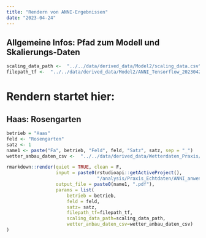 ```yaml
---
title: "Rendern von ANNI-Ergebnissen"
date: "2023-04-24"
---
```


## Allgemeine Infos: Pfad zum Modell und Skalierungs-Daten
```r
scaling_data_path <-  "../../data/derived_data/Model2/scaling_data.csv"
filepath_tf <-  "../../data/derived_data/Model2/ANNI_Tensorflow_20230420"
```

# Rendern startet hier:

## Haas: Rosengarten 
```r
betrieb = "Haas"
feld <- "Rosengarten"
satz <- 1
name1 <- paste("Fa", betrieb, "Feld", feld, "Satz", satz, sep = "_")
wetter_anbau_daten_csv <-  "../../data/derived_data/Wetterdaten_Praxis/Rosengarten_id_Worms/daten_komplett.csv"

rmarkdown::render(quiet = TRUE, clean = F,
                  input = paste0(rstudioapi::getActiveProject(),
                                 "/analysis/Praxis_Echtdaten/ANNI_anwenden_Praxis.Rmd"),  
                  output_file = paste0(name1, ".pdf"), 
                  params = list(
                      betrieb = betrieb,
                      feld = feld,
                      satz= satz,
                      filepath_tf=filepath_tf,
                      scaling_data_path=scaling_data_path,
                      wetter_anbau_daten_csv=wetter_anbau_daten_csv)
)
```

```r

```

